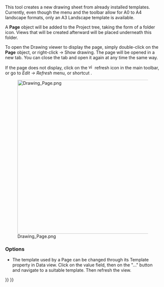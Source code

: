 <languages/>
{{docnav|[[Drawing_Open_SVG|Open scalable vector graphic]]|[[Drawing_View|Insert a view]]|[[Drawing_Workbench|Drawing Workbench]]|IconL=Drawing_Open_SVG.png|IconC=Workbench_Drawing.svg|IconR=Drawing_View.png}}

{{GuiCommand/ru
|Name=Drawing Landscape A3
|Name/ru=Drawing Landscape A3
|Workbenches=[[Drawing Workbench/ru|Drawing]], Complete
|MenuLocation=Чертёж → Вставить новый чертёж → A3 Ландшафтная
|Shortcut=none
}}

This tool creates a new drawing sheet from already installed templates. Currently, even though the menu and the toolbar allow for A0 to A4 landscape formats, only an A3 Landscape template is available.

A '''Page''' object will be added to the Project tree, taking the form of a folder icon. Views that will be created afterward will be placed underneath this folder.

To open the Drawing viewer to display the page, simply double-click on the '''Page''' object, or right-click → Show drawing. The page will be opened in a new tab. You can close the tab and open it again at any time the same way.

If the page does not display, click on the [[File:view-refresh.png|16px]] refresh icon in the main toolbar, or go to ''Edit → Refresh'' menu, or shortcut {{KEY|CTRL+R}}.


[[File:Drawing_Page.png|500px]]

=== Options ===

* The template used by a Page can be changed through its Template property in Data view. Click on the value field, then on the "..." button and navigate to a suitable template. Then refresh the view.

{{docnav|[[Drawing_Open_SVG|Open scalable vector graphic]]|[[Drawing_View|Insert a view]]|[[Drawing_Workbench|Drawing Workbench]]|IconL=Drawing_Open_SVG.png|IconC=Workbench_Drawing.svg|IconR=Drawing_View.png}}

{{Drawing Tools navi{{#translation:}}}}
{{Userdocnavi{{#translation:}}}}